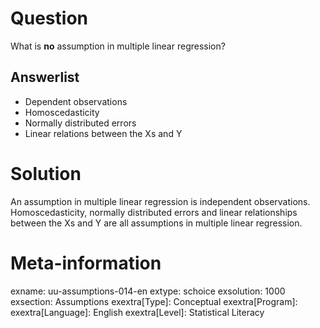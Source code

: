 
Question
========
What is **no** assumption in multiple linear regression?

Answerlist
----------
* Dependent observations
* Homoscedasticity
* Normally distributed errors
* Linear relations between the Xs and Y


Solution
========
An assumption in multiple linear regression is independent observations. Homoscedasticity, normally distributed errors and linear relationships between the Xs and Y are all assumptions in multiple linear regression.

Meta-information
================
exname: uu-assumptions-014-en
extype: schoice
exsolution: 1000
exsection: Assumptions
exextra[Type]: Conceptual
exextra[Program]: 
exextra[Language]: English
exextra[Level]: Statistical Literacy
